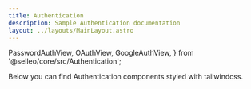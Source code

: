 ```yaml
---
title: Authentication
description: Sample Authentication documentation
layout: ../layouts/MainLayout.astro
---
```


  PasswordAuthView,
  OAuthView,
  GoogleAuthView,
} from '@selleo/core/src/Authentication';

<Description>
  Below you can find Authentication components styled with tailwindcss.
</Description>

<Preview name="PasswordAuthView">
  <PasswordAuthView />
</Preview>

<Preview name="OAuthView">
  <OAuthView />
</Preview>

<Preview name="GoogleAuthView">
  <GoogleAuthView />
</Preview>
